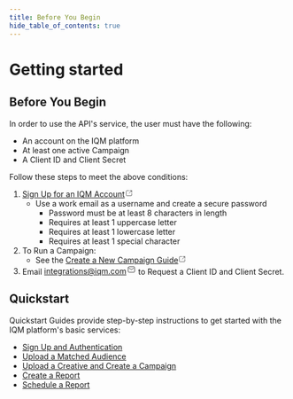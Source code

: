 ```yaml
---
title: Before You Begin
hide_table_of_contents: true
---
```


# Getting started

## Before You Begin

In order to use the API's service, the user must have the following:

* An account on the IQM platform
* At least one active Campaign
* A Client ID and Client Secret

Follow these steps to meet the above conditions:

1. [Sign Up for an IQM Account<svg xmlns="http://www.w3.org/2000/svg" width="1em" height="1em" viewBox="0 0 21 21"><path fill="none" stroke="currentColor" stroke-linecap="round" stroke-linejoin="round" d="M18.5 8.5v-5h-5m5 0l-7 7m-1-7h-5a2 2 0 0 0-2 2v10a2 2 0 0 0 2 2h11a2 2 0 0 0 2-2v-4"/></svg>](https://app.iqm.com/#/signup)
   * Use a work email as a username and create a secure password
     * Password must be at least 8 characters in length
     * Requires at least 1 uppercase letter
     * Requires at least 1 lowercase letter
     * Requires at least 1 special character
1. To Run a Campaign:
   * See the [Create a New Campaign Guide<svg xmlns="http://www.w3.org/2000/svg" width="1em" height="1em" viewBox="0 0 21 21"><path fill="none" stroke="currentColor" stroke-linecap="round" stroke-linejoin="round" d="M18.5 8.5v-5h-5m5 0l-7 7m-1-7h-5a2 2 0 0 0-2 2v10a2 2 0 0 0 2 2h11a2 2 0 0 0 2-2v-4"/></svg>](https://help.iqm.com/en/articles/5651476-create-a-new-campaign)
1. Email [integrations@iqm.com<svg xmlns="http://www.w3.org/2000/svg" width="1.25em" height="1.25em" viewBox="0 0 21 21"><g fill="none" fill-rule="evenodd" stroke="currentColor" stroke-linecap="round" stroke-linejoin="round"><path d="M3.5 6.5v8a2 2 0 0 0 2 2h10a2 2 0 0 0 2-2v-8a2 2 0 0 0-2-2h-10a2 2 0 0 0-2 2"/><path d="m5.5 7.5l5 3l5-3"/></g></svg>](mailto:integrations@iqm.com) to Request a Client ID and Client Secret. 

## Quickstart

Quickstart Guides provide step-by-step instructions to get started with the IQM platform's basic services:

* [Sign Up and Authentication](/docs/Quickstart%20Guides/Authentication-Quickstart-Guide)
* [Upload a Matched Audience](/docs/Quickstart%20Guides/Matched-Audience-Upload-API-Quickstart-Guide)
* [Upload a Creative and Create a Campaign](/docs/Quickstart%20Guides/Upload-Creative-and-Create-a-Campaign-API-Quickstart-Guide)
* [Create a Report](/docs/Quickstart%20Guides/Reporting-API-Quickstart-Guide)
* [Schedule a Report](/docs/Quickstart%20Guides/Schedule-Report-API-Quickstart-Guide)